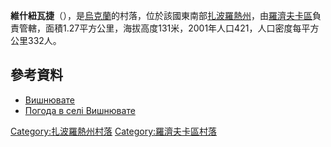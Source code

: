 {{coord|47|26|4|N|37|12|33|E|scale:100000|display=title}}

'''維什紐瓦捷'''（{{lang-uk|Вишнювате}}），是[[烏克蘭|烏克蘭]]的村落，位於該國東南部[[扎波羅熱州|扎波羅熱州]]，由[[羅濟夫卡區|羅濟夫卡區]]負責管轄，面積1.27平方公里，海拔高度131米，2001年人口421，人口密度每平方公里332人。

==參考資料==
* [http://w1.c1.rada.gov.ua/pls/z7503/A005?rdat1=07.05.2016&rf7571=12931 Вишнювате] {{Wayback|url=http://w1.c1.rada.gov.ua/pls/z7503/A005?rdat1=07.05.2016&rf7571=12931 |date=20160610022554 }}
* [http://weather.in.ua/ua/zaporozhskaja/3827 Погода в селі Вишнювате] {{Wayback|url=http://weather.in.ua/ua/zaporozhskaja/3827 |date=20111220042316 }}

[[Category:扎波羅熱州村落|Category:扎波羅熱州村落]]
[[Category:羅濟夫卡區村落|Category:羅濟夫卡區村落]]


{{Zaporizhia-geo-stub}}